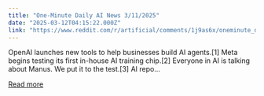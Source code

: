```yaml
---
title: "One-Minute Daily AI News 3/11/2025"
date: "2025-03-12T04:15:22.000Z"
link: "https://www.reddit.com/r/artificial/comments/1j9as6x/oneminute_daily_ai_news_3112025/"
---
```


OpenAI launches new tools to help businesses build AI agents.[1]
 Meta begins testing its first in-house AI training chip.[2]
 Everyone in AI is talking about Manus. We put it to the test.[3]
 AI repo...

[Read more](https://www.reddit.com/r/artificial/comments/1j9as6x/oneminute_daily_ai_news_3112025/)
